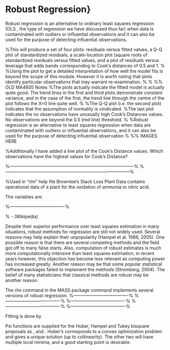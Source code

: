 Robust Regression}
==========================================
Robust regression is an alternative to ordinary least squares regression (OLS , the type of regression we have discussed thus far) when data is contaminated with outliers or influential observations and it can also be used for the purpose of detecting influential observations.


%This will produce a set of four plots: residuals versus fitted values, a Q-Q plot of standardized residuals, a scale-location plot (square roots of standardized residuals versus fitted values, and a plot of residuals versus leverage that adds bands corresponding to Cook's distances of 0.5 and 1. 
%
%Using the plot to get a detailed interpretation of how well the model fits is beyond the scope of this module. However it is worth noting that plots identify particular observations that may warrant re-examination. 
%
%\textbf{Remarks :} 
%% OLD MA4605 Notes
%The plots actually indicate the fitted model is actually quite good. The trend lines in the first and third plots demonstrate constant variance, and in the case of the first, the trend line through the centre of the plot  follows the X=0 line quite well.
%
%The Q-Q plot (i.e. the second plot) indicates that the assumption of normality is vindicated.
%The last plot indicates the no observations have unusually high Cook’s Distances values.  No observations are beyond the 0.5 (red line) threshold.
%
%Robust regression is an alternative to least squares regression when data are contaminated with outliers or influential observations, and it can also be used for the purpose of detecting influential observation
%
%% IMAGES HERE

%Additionally I have added a line plot of the Cook’s Distance values. Which observations have the highest values for Cook’s Distance?

\newpage
%------------------------------------------------------------------------------------%
\subsection{The Cheese data set}

\begin{framed}
\begin{verbatim}
FitAll = lm(Taste ~ Acetic + H2S + Lactic)
plot(FitAll)
\end{verbatim}
\end{framed}


%------------------------------------------------------------------------------------%
\subsection{The stackloss data set}
%Used in "rlm" help file
Brownlee's Stack Loss Plant Data contains operational data of a plant for the oxidation of ammonia to nitric acid.

The variables are: 
\begin{itemize}
\item	Air.Flow	 Flow of cooling air
\item	Water.Temp	 Cooling Water Inlet Temperature
\item	Acid.Conc.	 Concentration of acid [per 1000, minus 500]
\item	stack.loss	 Stack loss
\end{itemize}

\begin{framed}
\begin{verbatim}
fit.sl = lm(stack.loss ~ ., data = stackloss)

attach(stackloss)
plot(Acid.Conc. , stack.loss, pch = 18, col="red")

plot(fit.sl)
\end{verbatim}
\end{framed}
%-------------------------------------%



\subsection*{Robust Regression }
% - (Wikipedia)
\begin{itemize}
\item In robust statistics, robust regression is a form of regression analysis designed to circumvent some 
limitations of traditional parametric and non-parametric methods. Regression analysis seeks to find the 
relationship between one or more independent variables and a dependent variable. 
\item Certain widely used methods of regression, such as ordinary least squares, have favourable properties if their
underlying assumptions are true, but can give misleading results if those assumptions are not true; thus
ordinary least squares is said to be not robust to violations of its assumptions. Robust regression methods are designed to be not overly affected by violations of assumptions by the underlying data-generating process.
\end{itemize}
\newpage
\subsubsection*{Usage of Robust Regression}
\begin{itemize}
\item Robust regression can be used in any situation in which you would use least squares regression. 
When fitting a least squares regression, we might find some outliers or high leverage data points.
\item We have decided that these data points are not data entry errors, neither they are from a different population 
than most of our data. So we have no compelling reason to exclude them from the analysis. 
\item Robust regression might be a good strategy since it is a compromise between excluding these points entirely from the analysis and including all the data points and treating all them equally in OLS regression. The idea of robust regression is to weigh the observations differently based on how well behaved these observations are. Roughly speaking, it is a form of weighted and reweighted least squares regression.
\item Robust regression does not address issues of heterogeneity of variance. 
\end{itemize}
\newpage
\subsubsection*{Popularity of Robust Regression}
Despite their superior performance over least squares estimation in many situations, robust methods for regression are still not widely used. Several reasons may help explain their unpopularity (Hampel et al. 1986, 2005). One possible reason is that there are several competing methods and the field got off to many false starts. Also, computation of robust estimates is much more computationally intensive than least squares estimation; in recent years however, this objection has become less relevant as computing power has increased greatly. Another reason may be that some popular statistical software packages failed to implement the methods (Stromberg, 2004). The belief of many statisticians that classical methods are robust may be another reason.

\subsection{Fitting a robust model (\texttt{rlm}}
The rlm command in the MASS package command implements several versions of robust regression. 
%-------------------------------------%
\begin{framed}
\begin{verbatim}
summary(rlm(stack.loss ~ ., data = stackloss))
\end{verbatim}
\end{framed}
%-------------------------------------%
\begin{verbatim}
> summary(rlm(stack.loss ~ ., stackloss))

Call: rlm(formula = stack.loss ~ ., data = stackloss)
Residuals:
     Min       1Q   Median       3Q      Max 
-8.91753 -1.73127  0.06187  1.54306  6.50163 

Coefficients:
            Value    Std. Error t value 
(Intercept) -41.0265   9.8073    -4.1832
Air.Flow      0.8294   0.1112     7.4597
Water.Temp    0.9261   0.3034     3.0524
Acid.Conc.   -0.1278   0.1289    -0.9922

Residual standard error: 2.441 on 17 degrees of freedom
\end{verbatim}
\newpage
%-------------------------------------%
\begin{framed}
\begin{verbatim}
 rlm(stack.loss ~ ., stackloss, psi = psi.hampel, init = "lts")
\end{verbatim}
\end{framed}
%-------------------------------------%
\begin{verbatim}
> rlm(stack.loss ~ ., stackloss, psi = psi.hampel, init = "lts")
Call:
rlm(formula = stack.loss ~ ., data = stackloss, psi = psi.hampel, 
    init = "lts")
Converged in 10 iterations

Coefficients:
(Intercept)    Air.Flow  Water.Temp  Acid.Conc. 
-40.4748037   0.7410863   1.2250703  -0.1455242 

Degrees of freedom: 21 total; 17 residual
Scale estimate: 3.09 
\end{verbatim}
\newpage
%-------------------------------------%
\subsection{Using Other \textit{Psi} Operators}

\begin{itemize}
\item huber
\item bisquare
\item hampel
\end{itemize}
Fitting is done by \textbf{\emph{iterated re-weighted least squares (IWLS).}}

Psi functions are supplied for the Huber, Hampel and Tukey bisquare proposals as \texttt{psi.huber}, \texttt{psi.hampel} and \texttt{psi.bisquare}. Huber's corresponds to a convex optimization problem and gives a unique solution (up to collinearity). The other two will have multiple local minima, and a good starting point is desirable.





\begin{framed}
\begin{verbatim}
 rlm(stack.loss ~ ., stackloss, psi = psi.bisquare)
\end{verbatim}
\end{framed}
\begin{verbatim}
Call:
rlm(formula = stack.loss ~ ., data = stackloss, psi = psi.bisquare)
Converged in 11 iterations

Coefficients:
(Intercept)    Air.Flow  Water.Temp  Acid.Conc. 
-42.2852537   0.9275471   0.6507322  -0.1123310 

Degrees of freedom: 21 total; 17 residual
Scale estimate: 2.28 
\end{verbatim}

\newpage
\subsection{Implementation of Robust Regression}
\begin{itemize}
\item When fitting a least squares regression, we might find some outliers or high leverage data points.  We have decided that these data points are not data entry errors, neither they are from a different population than most of our data. So we have no proper reason to exclude them from the analysis.  

\item Robust regression might be a good strategy since it is a compromise between excluding these points entirely from the analysis and including all the data points and treating all them equally in OLS regression. The idea of robust regression is to weigh the observations differently based on how well behaved these observations are.

\item 
The idea of robust regression is to weigh the observations differently based on how well behaved these observations are. Roughly speaking, it is a form of weighted and reweighted least squares regression (i.e. a two step process , first fitting a linear model, then a robust model to correct for the influence of outliers).
\item 
Robust regression is done by iterated re-weighted least squares (IRLS). The rlm command in the MASS package command implements several versions of robust regression.
\item 
There are several weighting functions that can be used for IRLS. We are going to first use the Huber weights in this example. We will then look at the final weights created by the IRLS process. This can be very useful. 
\item 
Also we will look at an alternative weighting approach to Huber’s weighting – called \textbf{Bisquare weighting}. 
\end{itemize}